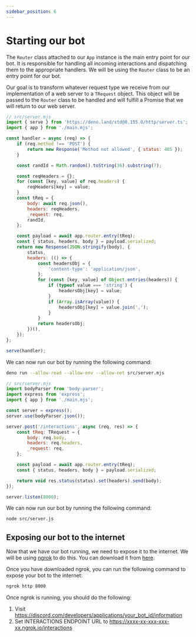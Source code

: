 ```yaml
---
sidebar_position: 6
---
```



# Starting our bot

The `Router` class attached to our `App` instance is the main entry point for our bot. It is responsible for handling all incoming interactions and dispatching them to the appropriate handlers. We will be using the `Router` class to be an entry point for our bot.

Our goal is to transform whatever request type we receive from our implementation of a web server to a `TRequest` object. This object will be passed to the `Router` class to be handled and will fulfill a Promise that we will return to our web server.

<Tabs>

<TabItem value="Deno" label="Deno">

```js
// src/server.mjs
import { serve } from 'https://deno.land/std@0.155.0/http/server.ts';
import { app } from './main.mjs';

const handler = async (req) => {
	if (req.method !== 'POST') {
		return new Response('Method not allowed', { status: 405 });
	}

	const randId = Math.random().toString(36).substring(7);

	const reqHeaders = {};
	for (const [key, value] of req.headers) {
		reqHeaders[key] = value;
	}
	const tReq = {
		body: await req.json(),
		headers: reqHeaders,
		_request: req,
		randId,
	};

	const payload = await app.router.entry(tReq);
	const { status, headers, body } = payload.serialized;
	return new Response(JSON.stringify(body), {
		status,
		headers: (() => {
			const headersObj = {
				'content-type': 'application/json',
			};
			for (const [key, value] of Object.entries(headers)) {
				if (typeof value === 'string') {
					headersObj[key] = value;
				}
				if (Array.isArray(value)) {
					headersObj[key] = value.join(',');
				}
			}
			return headersObj;
		})(),
	});
};

serve(handler);
```

We can now run our bot by running the following command:

```bash
deno run --allow-read --allow-env --allow-net src/server.mjs
```

</TabItem>

<TabItem value="Node" label="Node">

```js
// src/server.mjs
import bodyParser from 'body-parser';
import express from 'express';
import { app } from './main.mjs';

const server = express();
server.use(bodyParser.json());

server.post('/interactions', async (req, res) => {
	const tReq: TRequest = {
		body: req.body,
		headers: req.headers,
		_request: req,
	};

	const payload = await app.router.entry(tReq);
	const { status, headers, body } = payload.serialized;

	return void res.status(status).set(headers).send(body);
});

server.listen(8000);
```

We can now run our bot by running the following command:

```bash
node src/server.js
```

</TabItem>

</Tabs>

## Exposing our bot to the internet

Now that we have our bot running, we need to expose it to the internet. We will be using [ngrok](https://ngrok.com/) to do this. You can download it from [here](https://ngrok.com/download).

Once you have downloaded ngrok, you can run the following command to expose your bot to the internet:

```bash
ngrok http 8000
```

Once ngrok is running, you should do the following:

1. Visit https://discord.com/developers/applications/your_bot_id/information
2. Set INTERACTIONS ENDPOINT URL to https://xxxx-xx-xxx-xxx-xx.ngrok.io/interactions
